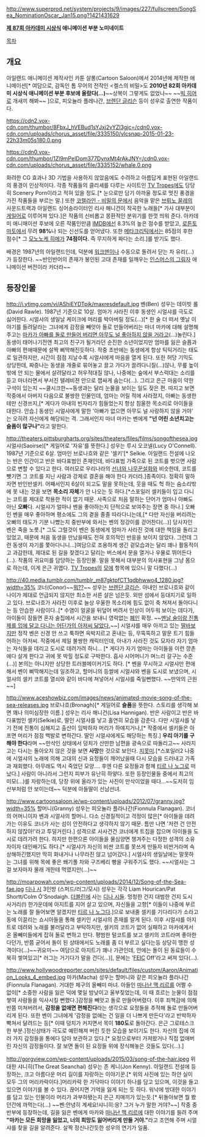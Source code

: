 http://www.superprod.net/system/projects/9/images/227/fullscreen/SongSea_NominationOscar_Jan15.png?1421431629

'''[[제 87회 아카데미 시상식]] 애니메이션 부분 노미네이트''' 

[[목차]]

== 개요 ==
아일랜드 애니메이션 제작사인 카툰 살롱(Cartoon Saloon)에서 2014년에 제작한 애니메이션[* 여담으로, 감독인 톰 무어의 전작인 <켈스의 비밀>도 ''' 2010년 82회 아카데미 시상식 애니메이션 부분 후보에 올랐다(...)'''~~상복이 그렇게도 없었나~~ ~~[[빅 히어로]] 개새끼 해봐~~ ]으로, 피오뉼라 플레나간, [[브렌단 글리슨]] 등이 성우로 출연한 작품이다. 

https://cdn2.vox-cdn.com/thumbor/8FbxJ_hVEBud1sYJxj2vYZl3gjc=/cdn0.vox-cdn.com/uploads/chorus_asset/file/3335150/vlcsnap-2015-01-23-22h33m05s180.0.png

https://cdn0.vox-cdn.com/thumbor/1Zl9mPelDom377DynxMt4rAkJNY=/cdn0.vox-cdn.com/uploads/chorus_asset/file/3335152/whale.0.png

화려한 CG 효과나 3D 기법을 사용하지 않았음에도 수려하고 아름답게 표현된 아일랜드의 풍경이 인상적이다. 각종 작품들의 클리셰를 다루는 사이트인 [[TV Tropes]]에도 당당히 Scenery Porn이라고 적혀 있을 정도.[* 눈으로만 담기 아까울 정도로 멋진 풍경을 가진 작품들을 부르는 말.] 또한 [[코렐라인 - 비밀의 문]]에서 음악을 맡은 [[브뤼노 꿀레]]의 사운드트랙과 아일랜드 싱어송라이터인 리사 해니건이 작곡한 노래들[* 가사 대부분이 [[게일어]]로 이루어져 있다.]은 작품의 신비롭고 몽환적인 분위기를 한껏 띄워 준다.
아카데미 애니매이션 후보에 오른 작품인만큼 [[IMDB]]에선 8.3%의 높은 점수를 받았고, [[로튼토마토]]에서 무려 '''98%'''나 되는 신선도를 얻어냈다. 또한 [[메타크리틱]]에서는 85점의 후한 점수[* 그 [[모노노케 히메]]가 '''74점이다.''' 즉 무지하게 짜다는 소리.]를 받기도 했다.

배경은 1987년의 아일랜드인데, 덕분에 [[워크맨]]이나 수동으로 돌려서 닫는 차 유리(...)가 등장한다.  
~~반인반어의 존재가 봉인된 고대 존재를 일깨우는 [[인스머스의 그림자]] 애니메이션 버전이라 카더라~~

== 등장인물 ==

http://i.ytimg.com/vi/AShiEYDTpjk/maxresdefault.jpg
벤(Ben) 
성우는 데이빗 롤(David Rawle).
1987년 기준으로 10살. 엄마가 사라진 이후 동생인 시얼샤를 극도로 싫어한다. 시얼샤의 생일날 케이크에 머리를 박아버릴 정도(...)[* 한 술 더 떠서 옛날 이야기를 들려달라는 그녀에게 감정을 빼앗아 돌로 만들어버리는 마녀 마카에 대해 설명해주고는 [[패드립|마카가 아빠를 돌로 만들어 버리면 아무도 널 좋아하지 않을 거라고]](...)놀린다.]동생이 태어나기전엔 최고의 친구가 될거라던 순진한 소년이었지만 엄마를 잃은 슬픔과 아빠의 편애때문에 살짝 삐딱해진듯하다. 작중 초반에는 동생에게 항상 틱틱거리는 태도로 일관하지만, 시간이 점점 지날수록 시얼샤에게 마음을 열게 된다. 또한 허당 기믹도 상당한데, 짜증나는 동생을 개줄로 묶어놓고 끌고 가다가 끌려다니질(...)않나, 무릎 높이밖에 안 되는 물에서 살려달라고 허우적대질 않나, 나중에는 숲에서 부스럭대는 소리를 듣고 마녀라면서 부서진 텔레비젼 안으로 잽싸게 숨는다(...). 그리고 은근 마음이 약한 구석이 있는지 ~~쿨시크한~~동생과는 달리 눈물을 보이는 일도 잦은 편.
따지고 보면 작중에서 아버지 다음으로 불쌍한 인물인데, 엄마는 어릴 적에 사라졌지, 아빠는 동생한테만 신경쓰지,[* 게다가 아내의 빈자리가 힘들었는지 항상 침울한 목소리로 아이들을 대한다. 안습.] 동생인 시얼샤에게 말한 '아빠가 없으면 아무도 널 사랑하지 않을 거야' 는 오히려 자신에게 해당되는 격. 그래서인지 마녀 마카는 벤에게 '''"넌 어린 소년치고는 슬픔이 많구나"'''라고 말한다. 

http://theaters.pittsburgharts.org/sites/theaters/files/films/songofthesea.jpg
시얼샤(Saoirse)[* 게일어로 '자유'를 뜻한다.]
성우는 루시 오코넬(Lucy O'Connell).
1987년 기준으로 6살. 엄마인 브로나흐와 같은 '셀키'[* Selkie. 아일랜드 전설에 나오는 반은 인간이고 반은 바다표범인 존재인데, 바다표범 가죽으로 된 코트를 벗으면 사람으로 변할 수 있다고 한다. 여러모로 우리나라의 [[선녀와 나무꾼]]설화와 비슷한데, 코트를 뺏기면 그 코트를 지닌 사람과 강제로 결혼을 해야 한다 카더라.]종족이다. 정확히 말하자면 반인반셀키. 어째서인지 6살이 되고도 말을 못하는데, 웃을 때도 헉 하는 숨소리밖에 못 내는 것을 보면 '''목소리 자체'''가 안 나오는 듯 하다.[*스포일러 셀키들이 입고 다니는 코트를 제대로 착용한 적이 없기 때문. 사족으로 처음 말하는 단어가 엄마나 아빠도 아닌 '''오빠'''다. 시얼샤가 얼마나 벤을 좋아하는지 단적으로 보여주는 장면 중 하나.] 오빠인 벤을 매우 좋아하며 평소에도 그의 곁을 졸졸 따라다니는데,[* 다만 자신을 버리려는 오빠의 태도가 기분 나빴는지 중반부에 와서는 벤의 정강이를 걷어찬다(...)] 당사자인 벤은 죽을 노릇.[* 그도 그럴것이 벤은 동생에게 엄마가 사라진 것에 대한 책임을 돌리고 있었고, 때문에 처음 동생을 만났을때도 전혀 호의적인 반응을 보이지 않았다. 그런데 그런 동생이 자기를 쫓아다니니...]여담으로 조용하게 생긴 겉모습과는 달리 꽤나 활동적이고 과감한데, 제대로 된 길을 찾겠다고 달리는 버스에서 문을 열거나 우물로 뛰어든다(...).
작품의 귀요미를 담당하는 등장인물. 말을 못해서 대부분의 의사표현을 그냥 몸으로 하는데, 이게 은근 귀엽다. [[TV Tropes]]의 [[모에]] 항목에 있으니 말 다했다(...)


http://40.media.tumblr.com/tumblr_m87gktpfCT1qdbhwwo4_1280.jpg?width=35%
코너(Conor)~~[[존 코너|뭐??]]~~
성우는 [[브렌단 글리슨]].
아내인 브로나흐와 같이 나이가 제대로 언급되지 않지만 최소한 서른 살은 넘은듯. 외딴 섬에서 등대지기로 일하고 있다. 브로나흐가 사라진 이후로 늘상 우울한 목소리에 힘도 없이 축 쳐져서 돌아다니는 등 안습한 사람이다..[* 수염이 얼굴을 뒤덮어 버려서 인상이 어두워 보이는 데다가, 아이들이 잠들면 혼자 술집에서 시간을 보내니 영락없는 [[폐인]] 확정. ~~[[맥스 페인(캐릭터)|맨날 술이랑 진통제를 입에 달고 다니는 어딘가의 아저씨 닮았다.]]~~] 시얼샤를 매우 아끼고 있는 [[딸바보]]지만 정작 벤은 신경 안 쓰고 툭하면 윽박지르고 혼내는 등, 무뚝뚝하고 말문 트기 힘들어하는 아저씨. 작중에서 제일 불쌍한 캐릭터인데, 아내가 사라진 것도 모자라 자기 엄마는 자식들을 데리고 도시로 데려가려 하니... [* 게다가 자기 엄마는 아이들을 이런 깡촌에다 살게 한다고 귀에 못 박힐 정도로 구박한다. 흡사 시어머니가 며느리 갈구는 수준(...)] 본의는 아니지만 상당한 트러블메이커기도 하다. [* 벤을 무시하고 시얼샤만 편애해서 벤이 삐딱해지는데 일조하고, 할머니의 등쌀에 시얼샤와 벤을 도시로 보냈으며, 시얼샤의 셀키 코트를 열쇠와 같이 바다에 쳐넣어서 시얼샤를 죽일뻔했다. ~~만악의 근원~~]

http://www.aceshowbiz.com/images/news/animated-movie-song-of-the-sea-releases.jpg
브로나흐(Bronagh)[* 게일어로 '''슬픔'''을 뜻한다. 스토리를 생각해 보면 꽤나 의미심장한 이름.]
성우는 리사 해니건(Lisa Hannigan).
반은 사람이고 반은 바다표범인 셀키(Selkie)로, 딸인 시얼샤를 낳고 홀연히 모습을 감춘다. 다만 시얼샤를 낳기 전에 진통이 심해지고 출산이 임박하자 머리가 하얘지거나,[* 작중에서 셀키들은 아프면 머리가 점점 백발로 변하간다. 딸인 시얼샤에게도 해당하는 특징.] '''우리 아기를 구해야 한다'''라며 ~~만삭인 상태에서 덩치가 산만한 남편을 광속으로 따돌리고~~ 사라지고는 다시는 돌아오지 않은 것을 보면 '''사망'''한 것으로 보인다. [[지못미]].[*스포일러2 나중에 시얼샤의 노래에 의해 고대의 신과 요정들이 깨어났을때 다시 모습을 드러내고 가족과 재회했다. 아무래도 역시 죽었던 모양.... 후엔 다른 요정들과 함께 [[티르 나 노그]]로 떠났다.]
사람이 아니라서 그런지 피부가 유난히 하얗다. 또한 등장인물들 중에서 최고의 미모(...)를 자랑하는데, 당장 위에 올라가 있는 사진이 만삭이었을 때다...~~도저히 임산부처럼 안 보이는데~~ 덕분에 아들딸이 선남선녀.

http://www.cartoonsaloon.ie/wp-content/uploads/2012/07/granny.jpg?width=35%
할머니(Granny)
성우는 피오뉼라 플라나간(Fionnula Flanagan).
코너의 어머니이자 벤과 시얼샤의 할머니. 다소 신경질적이고 걱정이 많은[* 아이들을 데려가는 이유도 코너가 사는 섬이 안전하다고 생각하지 않기 때문. 틈만 나면 '저런 건 안전하지 않잖아!'라고 투덜거린다.] 성격으로 사사건건 코너에게 트집을 잡으며 아이들을 도시로 데려가려 한다. 하지만 한편으론 아이들을 물심양면 챙겨주는 다정한 성격의 소유자이자 대인배기도 하다.[* 시얼샤가 자신의 비싼 코트를 못쓰게 만들자 비싼거라며 속상해하긴했지만 딱히 화내거나 나무라진 않고 넘어갔다.] 시얼샤의 생일날에는 말못하는 그녀를 위해 목에 좋은 쐐기풀 차와 구즈베리 빵을 구워주기도 했다. ~~시얼샤는 그걸 보자마자 몰래 개한테 먹였지만(...)~~   

http://moarpowah.com/wp-content/uploads/2014/12/Song-of-the-Sea-fae.jpg
[[디나 시]] 3인방 (스퍼드/러그/모시) 
성우는 각각 Liam Hourican/Pat Shortt/Colm Ó'Snodaigh.
[[더블린]]에 사는 [[디나 시]]들. 멍청한 건지 대범한 건지 도시 사거리(!) 한가운데에 아지트를 지어 살고 있으며, 자신들을 고향[* 이들이 나중에 부르는 노래를 잘 들어보면 알겠지만 [[티르 나 노그]]다.]으로 보내줄 셀키를 기다리다가 소라고동에 이끌리는 쇼시아들을 통해 셀키인 시얼샤의 존재를 알게 된다. 이후 시얼샤를 아지트로 데려와 노래를 불러달라고 부탁하지만, 셀키의 코트가 없어 실패하고 마카에게서 온 올빼미들에게 잡혀 돌로 변하고 만다. 평범한 털코트를 보고 셀키의 코트라며 좋아한다던가, 반쯤 굳어서 돌이 된 상태에서도 노래를 좀 더 부르고 싶다는등 상당히 맹한 성격이다(...)~~귀요미~~
여담으로 아지트가 꽤나 가관인데, 안에는 돌이 된 동료들이 수북히 쌓여있고[* 러그는 거기다가 말을 건다(...)], 문에는 '[[Fuck|FEIC]] Off'라고 써져 있다(...).

http://www.hollywoodreporter.com/sites/default/files/custom/Aaron/Animation_Looks_4_embed.jpg
마카(Macha)
성우는 할머니와 같은 피오뉼라 플라나간(Fionnula Flanagan).
거대한 체구의 올빼미 마녀. 아들인 [[마나난 맥 리르]]를 어쩔 수 없이[* 소중한 사람을 잃은 덕에 몇일 밤낮이고 울부짖었는데, 이 때 흐르는 눈물이 점점 쌓여 사람들을 익사시킬 뻔했다.]감정을 빼앗고 돌로 만들어버렸다. 이후 죄책감에 의해 반쯤 미쳐버려서, '''감정을 없애면 편해진다'''라는 생각으로 요정들을 추적해 돌로 만들어버리게 된다. 또한 벤이 그녀에게 '감정을 없애는 건 일을 더 나쁘게 만든다'라고 반박하자 빡쳐서 달려드는 등[* 이때 덩치가 커지면서 목이 '''180도'''로 돌아간다. 은근 그로테스크한 부분.]정신상태가 극도로 예민해져 버린 듯한 모습을 보이기도 한다. 자신의 집에 여러 가지 감정들을 통에다 담아 보관하고 있다.[* 요정으로부터 가져왔거나 직접 없애버린 자신의 감정들이다. 잘 보면 돌이 된 요정들 위에 장식해놓은 것들도 있다(...).]

http://gorgview.com/wp-content/uploads/2015/03/song-of-the-hair.jpeg
위대한 샤니히(The Great Seanchaí) 
성우는 존 케니(Jon Kenny). 
아일랜드 전설에 등장하는, 크고 아름다운 머리 길이를 자랑하는 이야기꾼.[* 위의 사진에 있는 하얀 실이 모두 그의 머리카락이다.]머리카락 한 가닥마다 이야기 하나를 담고 있으며, 이것을 들고 있으면 이야기를 볼 수 있다. 끊어지면 기억을 잃게 되는 듯 하다. 워낙에 방대한 이야기를 담고 있는 인물이라 머리가 과부하됐는지 은근 치매끼가 있는듯.[* 뒤돌아보면 뭘 봤던간에 까먹는다(...) ~~벤:안녕히 계세요!샤니히:응? 그거 누가 말한 거야?~~] 작중 중반부에 등장하는데, 길을 잃은 벤에게 마카와 [[마나난 맥 리르]]에 대한 이야기를 들려 주며 '''"마카는 모든 희망을 잃었고, 너의 희망도 잃어버리게 만들 거야."'''라고 조언해 주며 시얼샤를 찾을 길을 알려준다. 살짝 정신나간듯한 성우의 연기가 일품. 



